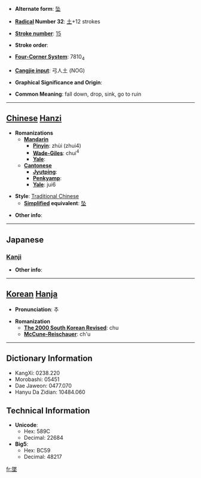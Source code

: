 * '''Alternate form''': [[坠]]

* '''[[Wiktionary:Chinese radical index| Radical]] Number 32''': [[Wiktionary:Chinese radical index 土|土]]+12 strokes

* '''[[Wiktionary:Chinese total strokes index|Stroke number]]''': [[Wiktionary:Chinese total strokes index 15|15]]

* '''Stroke order''': 

* '''[[Wiktionary:Chinese four corner index|Four-Corner System]]''': 7810<sub>4</sub>

* '''[[Wiktionary:Chinese Cangjie index|Cangjie input]]''': 弓人土 (NOG)

* '''Graphical Significance and Origin''': 

* '''Common Meaning''': fall down, drop, sink, go to ruin

----

== [[Chinese]] [[Hanzi]] ==

* '''Romanizations'''
** '''[[Mandarin]]'''
*** '''[[Pinyin]]''': zhùi (zhui4)
*** '''[[Wade-Giles]]''': chui<sup>4</sup>
*** '''[[Yale]]''': 
** '''[[Cantonese]]'''
*** '''[[Jyutping]]''':
*** '''[[Penkyamp]]''': 
*** '''[[Yale]]''': jui6

* '''Style''': [[Traditional Chinese]] 
** '''[[Simplified Chinese|Simplified]] equivalent''': [[坠]]

* '''Other info''': 

----

==Japanese==
===[[Kanji]]===
{{kanji|on readings=[[つい]] (tsui)|kun readings=[[おちる]] (ochiru)}}

* '''Other info''':  

----

== [[Korean]] [[Hanja]] ==

* '''Pronunciation''': 추

* '''Romanization'''
** '''[[The 2000 South Korean Revised Romanization|The 2000 South Korean Revised]]''': chu
** '''[[McCune-Reischauer]]''': ch'u

----

== Dictionary Information ==

* KangXi: 0238.220
* Morobashi: 05451
* Dae Jaweon: 0477.070
* Hanyu Da Zidian: 10484.060

== Technical Information ==

* '''Unicode''':
** Hex: 589C
** Decimal: 22684
* '''Big5''':
** Hex: BC59
** Decimal: 48217

[[fr:墜]]